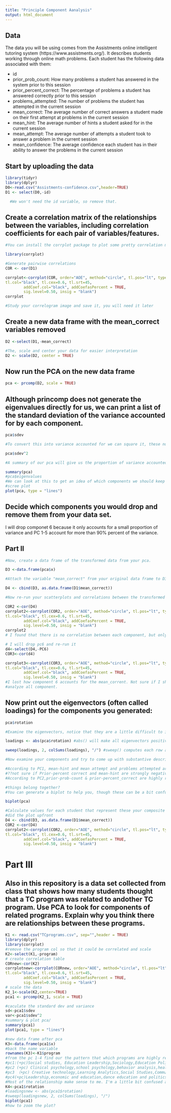 ```yaml
---
title: "Principle Component Aanalysis"
output: html_document
---
```

## Data
The data you will be using comes from the Assistments online intelligent tutoring system (https://www.assistments.org/). It describes students working through online math problems. Each student has the following data associated with them:

- id
- prior_prob_count: How many problems a student has answered in the system prior to this session
- prior_percent_correct: The percentage of problems a student has answered correctly prior to this session
- problems_attempted: The number of problems the student has attempted in the current session
- mean_correct: The average number of correct answers a student made on their first attempt at problems in the current session
- mean_hint: The average number of hints a student asked for in the current session
- mean_attempt: The average number of attempts a student took to answer a problem in the current session
- mean_confidence: The average confidence each student has in their ability to answer the problems in the current session

## Start by uploading the data
```r
library(tidyr)
library(dplyr)
D0<-read.csv("Assistments-confidence.csv",header=TRUE)
D1 <- select(D0,-id)

  #We won't need the id variable, so remove that.


```

## Create a correlation matrix of the relationships between the variables, including correlation coefficients for each pair of variables/features.

```r
#You can install the corrplot package to plot some pretty correlation matrices (sometimes called correlograms)

library(corrplot)

#Generate pairwise correlations
COR <- cor(D1)

corrplot<-corrplot(COR, order="AOE", method="circle", tl.pos="lt", type="upper",        
tl.col="black", tl.cex=0.6, tl.srt=45, 
        addCoef.col="black", addCoefasPercent = TRUE,
        sig.level=0.50, insig = "blank")
corrplot

#Study your correlogram image and save it, you will need it later
```

## Create a new data frame with the mean_correct variables removed

```r
D2 <-select(D1,-mean_correct) 

#The, scale and center your data for easier interpretation
D2 <- scale(D2, center = TRUE)
```

## Now run the PCA on the new data frame

```r
pca <- prcomp(D2, scale = TRUE)
```

## Although princomp does not generate the eigenvalues directly for us, we can print a list of the standard deviation of the variance accounted for by each component.

```r
pca$sdev

#To convert this into variance accounted for we can square it, these numbers are proportional to the eigenvalue

pca$sdev^2

#A summary of our pca will give us the proportion of variance accounted for by each component

summary(pca)
#pca$eigenvalues
#We can look at this to get an idea of which components we should keep and which we should drop
#scree plot
plot(pca, type = "lines")
```

## Decide which components you would drop and remove them from your data set.
I will drop componet 6 because it only accounts for a small proportion of variance and PC 1-5 account for more than 90%
percent of the variance.

## Part II

```r
#Now, create a data frame of the transformed data from your pca.

D3 <-data.frame(pca$x)

#Attach the variable "mean_correct" from your original data frame to D3.

D4 <- cbind(D3, as.data.frame(D1$mean_correct))

#Now re-run your scatterplots and correlations between the transformed data and mean_correct. If you had dropped some components would you have lost important infomation about mean_correct?

COR2 <-cor(D4)
corrplot2<-corrplot(COR2, order="AOE", method="circle", tl.pos="lt", type="upper",        
tl.col="black", tl.cex=0.6, tl.srt=45, 
        addCoef.col="black", addCoefasPercent = TRUE,
        sig.level=0.50, insig = "blank")
corrplot2
# I found that there is no correlation between each component, but only have correlation between mean_correct and different component.

# I will drop pc6 and re-run it
d4<-select(D4,-PC6)
COR3<-cor(d4)

corrplot3<-corrplot(COR3, order="AOE", method="circle", tl.pos="lt", type="upper",        
tl.col="black", tl.cex=0.6, tl.srt=45, 
        addCoef.col="black", addCoefasPercent = TRUE,
        sig.level=0.50, insig = "blank")
#I lost how component 6 accounts for the mean_corrent. Not sure if I should drop this but it is not possible to
#analyze all component.
```
## Now print out the eigenvectors (often called loadings) for the components you generated:

```r
pca$rotation

#Examine the eigenvectors, notice that they are a little difficult to interpret. It is much easier to make sense of them if we make them proportional within each component

loadings <- abs(pca$rotation) #abs() will make all eigenvectors positive

sweep(loadings, 2, colSums(loadings), "/") #sweep() computes each row as a proportion of the column. (There must be a way to do this with dplyr()?)

#Now examine your components and try to come up with substantive descriptions of what some might represent?

#According to PC1, mean-hint and mean attempt and problems attempted are highly related. 
#??not sure if Prior-percent correct and mean-hint are strongly negatively correlated？
#According to PC2,prior-prob-count & prior-percent_correct are highly related.

#things belong together?
#You can generate a biplot to help you, though these can be a bit confusing. They plot the transformed data by the first two components. Therefore, the axes represent the direction of maximum variance. Then mapped onto this point cloud are the original directions of the variables, depicted as red arrows. It is supposed to provide a visualization of which variables "go together". Variables that possibly represent the same underlying construct point in the same direction.  

biplot(pca)

#Calculate values for each student that represent these your composite variables and then create a new correlogram showing their relationship to mean_correct.
#did the plot upfront
D4 <- cbind(D3, as.data.frame(D1$mean_correct))
COR2 <-cor(D4)
corrplot2<-corrplot(COR2, order="AOE", method="circle", tl.pos="lt", type="upper",        
tl.col="black", tl.cex=0.6, tl.srt=45, 
        addCoef.col="black", addCoefasPercent = TRUE,
        sig.level=0.50, insig = "blank")

```
# Part III  

## Also in this repository is a data set collected from class that shows how many students thought that a TC program was related to andother TC program. Use PCA to look for components of related programs. Explain why you think there are relationships between these programs.

```r
K1 <- read.csv("TCprograms.csv", sep="",header = TRUE)
library(dplyr)
library(corrplot)
#remove the program col so that it could be correlated and scale
K2<-select(K1,-program)
# create correlation table
CORnew<-cor(K2)
corrplotnew<-corrplot(CORnew, order="AOE", method="circle", tl.pos="lt", type="upper",        
tl.col="black", tl.cex=0.6, tl.srt=45, 
        addCoef.col="black", addCoefasPercent = TRUE,
        sig.level=0.50, insig = "blank")
# scale the data
K2_1<-scale(K2,center=TRUE)
pca1 <- prcomp(K2_1, scale = TRUE)

#caculate the standard dev and variance
sd<-pca1$sdev
var<-pca1$sdev^2
#summary & plot pca/
summary(pca1)
plot(pca1, type = "lines")

#new data frame after pca
K3<-data.frame(pca1$x)
#back the name variable
rownames(K3)<-K1$program
#from the pc 1-4 find our the pattern that which programs are highly related
#pc1:(+pc)Social studies, Education Leadership,Sociology,Education Policy，cooperation and conflict resolution are highly related. (-pc) Dance Education,adult education,music，diabetes education,nursing,nutrition,movement science are related.
#pc2 (+pc) Clinical psychology,school psychology,behavior analysis,health education,psychological counseling are related.(-pc) Education leadership,higher and postsecondary education，economics and education, international and comparative education are related.
#pc3 （+pc) Creative technology,Learning Analytics,Social Studies,Communication, Media,and Learning Technology are related. (-pc) Diabetes education,sexuality,women,gender in psychology，health education,bilingual bicultrual education.nursing are related.
#pc4(+pc)Leadership,economic and education,dance education and politics are related together. (-pc) Communication,Media and Learning Technology,reading,lingustic，literacy are related.
#Most of the relationship make sense to me. I'm a little bit confused about why some program not show strong relation with any majors? And PC1-PC4 have many overlap.
K4<-pca1$rotation
#loadingsnew <- abs(pca1$rotation)
#sweep(loadingsnew, 2, colSums(loadings), "/")
biplot(pca1)
#how to zoom the plot?
```
```r

```


